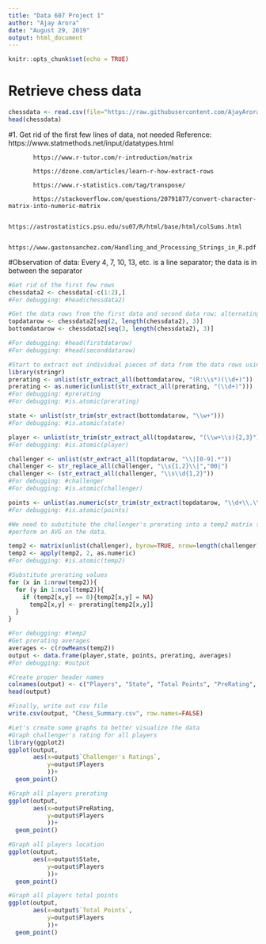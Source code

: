 ---
title: "Data 607 Project 1"
author: "Ajay Arora"
date: "August 29, 2019"
output: html_document
---

```{r setup, include=FALSE}
knitr::opts_chunk$set(echo = TRUE)
```

# Retrieve chess data
```{r}
chessdata <- read.csv(file="https://raw.githubusercontent.com/AjayArora35/Project-1/master/tournamentinfo.txt", header=TRUE)
head(chessdata)
```

#1. Get rid of the first few lines of data, not needed
Reference: https://www.statmethods.net/input/datatypes.html

           https://www.r-tutor.com/r-introduction/matrix
           
           https://dzone.com/articles/learn-r-how-extract-rows
           
           https://www.r-statistics.com/tag/transpose/   
           
           https://stackoverflow.com/questions/20791877/convert-character-matrix-into-numeric-matrix   
           
           https://astrostatistics.psu.edu/su07/R/html/base/html/colSums.html  
           
           https://www.gastonsanchez.com/Handling_and_Processing_Strings_in_R.pdf

#Observation of data: Every 4, 7, 10, 13, etc. is a line separator; the data is in between the separator
```{r}
#Get rid of the first few rows
chessdata2 <- chessdata[-c(1:2),]
#For debugging: #head(chessdata2)

#Get the data rows from the first data and second data row; alternating sequences
topdatarow <- chessdata2[seq(2, length(chessdata2), 3)]
bottomdatarow <- chessdata2[seq(3, length(chessdata2), 3)]

#For debugging: #head(firstdatarow)
#For debugging: #head(seconddatarow)

#Start to extract out individual pieces of data from the data rows using Regular Expression
library(stringr)
prerating <- unlist(str_extract_all(bottomdatarow, "(R:\\s*)(\\d+)"))
prerating <- as.numeric(unlist(str_extract_all(prerating, "(\\d+)")))
#For debugging: #prerating
#For debugging: #is.atomic(prerating)

state <- unlist(str_trim(str_extract(bottomdatarow, "\\w+")))
#For debugging: #is.atomic(state)

player <- unlist(str_trim(str_extract_all(topdatarow, "(\\w+\\s){2,3}")))
#For debugging: #is.atomic(player)

challenger <- unlist(str_extract_all(topdatarow, "\\|[0-9].*"))
challenger <- str_replace_all(challenger, "\\s{1,2}\\|","00|")
challenger <- (str_extract_all(challenger, "\\s\\d{1,2}"))
#For debugging: #challenger
#For debugging: #is.atomic(challenger)

points <- unlist(as.numeric(str_trim(str_extract(topdatarow, "\\d+\\.\\d+"))))
#For debugging: #is.atomic(points)

#We need to substitute the challenger's prerating into a temp2 matrix so we can
#perform an AVG on the data.

temp2 <- matrix(unlist(challenger), byrow=TRUE, nrow=length(challenger)) 
temp2 <- apply(temp2, 2, as.numeric)
#For debugging: #is.atomic(temp2)

#Substitute prerating values
for (x in 1:nrow(temp2)){
  for (y in 1:ncol(temp2)){
    if (temp2[x,y] == 0){temp2[x,y] = NA}
      temp2[x,y] <- prerating[temp2[x,y]]
  }
}

#For debugging: #temp2
#Get prerating averages
averages <- c(rowMeans(temp2))
output <- data.frame(player,state, points, prerating, averages)
#For debugging: #output

#Create proper header names
colnames(output) <- c("Players", "State", "Total Points", "PreRating", "Challenger's Ratings")
head(output)

#Finally, write out csv file
write.csv(output, "Chess_Summary.csv", row.names=FALSE)

#Let's create some graphs to better visualize the data
#Graph challenger's rating for all players
library(ggplot2)
ggplot(output,
       aes(x=output$`Challenger's Ratings`,
           y=output$Players
           ))+
  geom_point()

#Graph all players prerating
ggplot(output,
       aes(x=output$PreRating,
           y=output$Players
           ))+
  geom_point()

#Graph all players location
ggplot(output,
       aes(x=output$State,
           y=output$Players
           ))+
  geom_point()

#Graph all players total points
ggplot(output,
       aes(x=output$`Total Points`,
           y=output$Players
           ))+
  geom_point()
```

